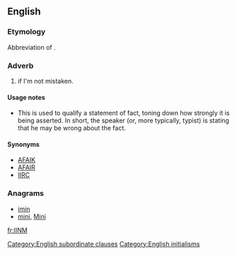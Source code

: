 ==English==

===Etymology===
Abbreviation of {{term|if}} {{term|I'm}} {{term|not}} {{term|mistaken}}.

===Adverb===
{{en-adv|-}}

# {{Internet|_|slang}} if I'm not mistaken.

====Usage notes====
* This is used to qualify a statement of fact, toning down how strongly it is being asserted. In short, the speaker (or, more typically, typist) is stating that he may be wrong about the fact.

====Synonyms====
* [[AFAIK]]
* [[AFAIR]]
* [[IIRC]]

===Anagrams===
* [[imin#English|imin]]
* [[mini#English|mini]], [[Mini#English|Mini]]

[[Category:English subordinate clauses]]
[[Category:English initialisms]]

[[fr:IINM]]